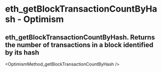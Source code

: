 # eth_getBlockTransactionCountByHash  - Optimism

## eth_getBlockTransactionCountByHash. Returns the number of transactions in a block identified by its hash


<OptimismMethod_getBlockTransactionCountByHash />
